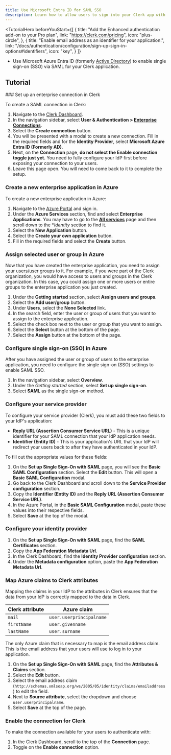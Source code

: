 ```yaml
---
title: Use Microsoft Entra ID for SAML SSO
description: Learn how to allow users to sign into your Clerk app with their Microsoft account using SAML SSO.
---
```


<TutorialHero
  beforeYouStart={[
    {
      title: "Add the Enhanced authentication add-on to your Pro plan",
      link: "https://clerk.com/pricing",
      icon: "plus-circle",
    },
    {
      title: "Enable email address as an identifier for your application.",
      link: "/docs/authentication/configuration/sign-up-sign-in-options#identifiers",
      icon: "key",
    }
  ]}
>
  - Use Microsoft Azure Entra ID (formerly [Active Directory](https://learn.microsoft.com/en-us/entra/fundamentals/new-name)) to enable single sign-on (SSO) via SAML for your Clerk application.
</TutorialHero>

## Tutorial

<Steps>
  ### Set up an enterprise connection in Clerk

  To create a SAML connection in Clerk:

  1. Navigate to the [Clerk Dashboard](https://dashboard.clerk.com).
  1. In the navigation sidebar, select **User & Authentication > [Enterprise Connections](https://dashboard.clerk.com/last-active?path=user-authentication/enterprise-connections)**.
  1. Select the **Create connection** button.
  1. You will be presented with a modal to create a new connection. Fill in the required fields and for the **Identity Provider**, select **Microsoft Azure Entra ID (Formerly AD)**.
  1. Next, on the **Connection** page, **do not select the Enable connection toggle just yet.** You need to fully configure your IdP first before exposing your connection to your users.
  1. Leave this page open. You will need to come back to it to complete the setup.

  ### Create a new enterprise application in Azure

  To create a new enterprise application in Azure:

  1. Navigate to the [Azure Portal](https://azure.microsoft.com/en-us/get-started/azure-portal) and sign in.
  1. Under the **Azure Services** section, find and select **Enterprise Applications**. You may have to go to the [**All services**](https://portal.azure.com/#allservices) page and then scroll down to the \*_Identity_ section to find it.
  1. Select the **New Application** button.
  1. Select the **Create your own application** button.
  1. Fill in the required fields and select the **Create** button.

  ### Assign selected user or group in Azure

  Now that you have created the enterprise application, you need to assign your users/user groups to it. For example, if you were part of the Clerk organization, you would have access to users and groups in the Clerk organization. In this case, you could assign one or more users or entire groups to the enterprise application you just created.

  1. Under the **Getting started** section, select **Assign users and groups**.
  1. Select the **Add user/group** button.
  1. Under **Users**, select the **None Selected** link.
  1. In the search field, enter the user or group of users that you want to assign to the enterprise application.
  1. Select the check box next to the user or group that you want to assign.
  1. Select the **Select** button at the bottom of the page.
  1. Select the **Assign** button at the bottom of the page.

  ### Configure single sign-on (SSO) in Azure

  After you have assigned the user or group of users to the enterprise application, you need to configure the single sign-on (SSO) settings to enable SAML SSO.

  1. In the navigation sidebar, select **Overview**.
  1. Under the _Getting started_ section, select **Set up single sign-on**.
  1. Select **SAML** as the single sign-on method.

  ### Configure your service provider

  To configure your service provider (Clerk), you must add these two fields to your IdP's application:

  - **Reply URL (Assertion Consumer Service URL)** - This is a unique identifier for your SAML connection that your IdP application needs.
  - **Identifier (Entity ID)** - This is your application's URL that your IdP will redirect your users back to after they have authenticated in your IdP.

  To fill out the appropriate values for these fields:

  1. On the **Set up Single Sign-On with SAML** page, you will see the **Basic SAML Configuration** section. Select the **Edit** button. This will open a **Basic SAML Configuration** modal.
  1. Go back to the Clerk Dashboard and scroll down to the **Service Provider configuration** section.
  1. Copy the **Identifier (Entity ID)** and the **Reply URL (Assertion Consumer Service URL)**.
  1. In the Azure Portal, in the **Basic SAML Configuration** modal, paste these values into their respective fields.
  1. Select **Save** at the top of the modal.

  ### Configure your identity provider

  1. On the **Set up Single Sign-On with SAML** page, find the **SAML Certificates** section.
  1. Copy the **App Federation Metadata Url**.
  1. In the Clerk Dashboard, find the **Identity Provider configuration** section.
  1. Under the **Metadata configuration** option, paste the **App Federation Metadata Url**.

  ### Map Azure claims to Clerk attributes

  Mapping the claims in your IdP to the attributes in Clerk ensures that the data from your IdP is correctly mapped to the data in Clerk.

  | Clerk attribute | Azure claim |
  | - | - |
  | `mail` | `user.userprincipalname` |
  | `firstName` | `user.givenname` |
  | `lastName` | `user.surname` |

  The only Azure claim that is necessary to map is the email address claim. This is the email address that your users will use to log in to your application.

  1. On the **Set up Single Sign-On with SAML** page, find the **Attributes & Claims** section.
  1. Select the **Edit** button.
  1. Select the email address claim (`http://schemas.xmlsoap.org/ws/2005/05/identity/claims/emailaddress`) to edit the field.
  1. Next to **Source attribute**, select the dropdown and choose `user.userprincipalname`.
  1. Select **Save** at the top of the page.

  ### Enable the connection for Clerk

  To make the connection available for your users to authenticate with:

  1. In the Clerk Dashboard, scroll to the top of the **Connection** page.
  1. Toggle on the **Enable connection** option.
</Steps>
